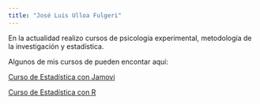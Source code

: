 ```yaml
---
title: "José Luis Ulloa Fulgeri"
---
```


En la actualidad realizo cursos de psicología experimental, metodología de la investigación y estadística.

Algunos de mis cursos de pueden encontar aquí:

<a href="https://joseluisulloafulgeri.github.io/estadistica101/" target="_blank">Curso de Estadística con Jamovi</a>

<a href="https://doctoradoenpsicologiautal.github.io/estadistica//" target="_blank">Curso de Estadística con R</a>